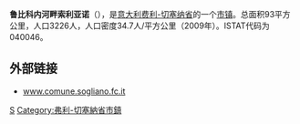 {{Infobox Italian comune
| name                = 鲁比科内河畔索利亚诺
| official_name       = Sogliano al Rubicone
| native_name         =
| image_skyline       =
| imagesize           =
| image_alt           =
| image_caption       =
| image_shield        =
| shield_alt          =
| image_map           =
| map_alt             =
| map_caption         =
| pushpin_label_position =
| pushpin_map_alt     =
| latd  =  |latm  =   |lats  =  |latNS  = N
| longd =  |longm =  |longs =   |longEW = E
| coordinates_type    = type:city(278)_region:IT
| coordinates_display = title
| coordinates_footnotes =
| region              = [[艾米利亚-罗马涅大区|艾米利亚-罗马涅大区]]
| province            = [[费利-切塞纳省|费利-切塞纳省]]
| frazioni            =
| mayor_party         =
| mayor               = 
| area_footnotes      =
| area_total_km2      = 93
| population_footnotes =
| population_total    = 3226
| population_as_of    = 2009
| pop_density_footnotes =
| elevation_footnotes =
| elevation_m         = 
| twin1               =
| twin1_country       =
| saint               =
| day                 =
| postal_code         =47030
| area_code           = 
| website             = 
| footnotes           = }}

'''鲁比科内河畔索利亚诺'''（{{lang-it|Sogliano al Rubicone}}），是[[意大利|意大利]][[费利-切塞纳省|费利-切塞纳省]]的一个[[市镇_(意大利)|市镇]]。总面积93平方公里，人口3226人，人口密度34.7人/平方公里（2009年）。ISTAT代码为040046。

== 外部链接 ==
* [http://www.comune.sogliano.fc.it www.comune.sogliano.fc.it]

{{弗利-切塞納省市鎮}}

[[Category:弗利-切塞納省市鎮|S]]
[[Category:弗利-切塞納省市鎮|Category:弗利-切塞納省市鎮]]

{{Italy-geo-stub}}